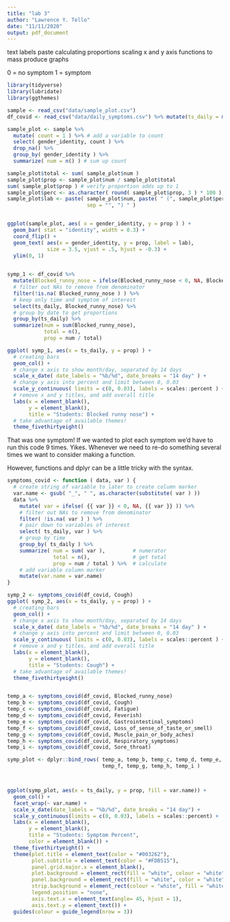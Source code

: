 ```yaml
---
title: "lab 3"
author: "Lawrence Y. Tello"
date: "11/11/2020"
output: pdf_document
---
```


text labels
paste
calculating proportions
scaling x and y axis
functions to mass produce graphs

0 = no symptom
1 = symptom

```r
library(tidyverse)
library(lubridate)
library(ggthemes)

sample <- read_csv("data/sample_plot.csv")
df_covid <- read_csv("data/daily_symptoms.csv") %>% mutate(ts_daily = mdy(ts_daily))
```

```r
sample_plot <- sample %>%
  mutate( count = 1 ) %>% # add a variable to count
  select( gender_identity, count ) %>%
  drop_na() %>%
  group_by( gender_identity ) %>%
  summarize( num = n() ) # sum up count

sample_plot$total <- sum( sample_plot$num )
sample_plot$prop <- sample_plot$num / sample_plot$total
sum( sample_plot$prop ) # verify proportion adds up to 1
sample_plot$perc <- as.character( round( sample_plot$prop, 3 ) * 100 )
sample_plot$lab <- paste( sample_plot$num, paste( " (", sample_plot$perc, "%", sep = ""), 
                          sep = "", ") " )


ggplot(sample_plot, aes( x = gender_identity, y = prop ) ) + 
  geom_bar( stat = "identity", width = 0.3) +
  coord_flip() +
  geom_text( aes(x = gender_identity, y = prop, label = lab),
             size = 3.5, vjust = .5, hjust = -0.3) + 
  ylim(0, 1)
  
```


```r
symp_1 <- df_covid %>%
  mutate(Blocked_runny_nose = ifelse(Blocked_runny_nose < 0, NA, Blocked_runny_nose)) %>%
  # filter out NAs to remove from denominator
  filter(!is.na( Blocked_runny_nose ) ) %>%
  # keep only time and symptom of interest
  select(ts_daily, Blocked_runny_nose) %>%
  # group by date to get proportions
  group_by(ts_daily) %>%
  summarize(num = sum(Blocked_runny_nose),
            total = n(),
            prop = num / total) 

ggplot( symp_1, aes(x = ts_daily, y = prop) ) +
  # creating bars
  geom_col() +
  # change x axis to show month/day, separated by 14 days
  scale_x_date( date_labels = "%b/%d", date_breaks = "14 day" ) +
  # change y axis into percent and limit between 0, 0.03
  scale_y_continuous( limits = c(0, 0.03), labels = scales::percent ) +
  # remove x and y titles, and add overall title
  labs(x = element_blank(),
       y = element_blank(),
       title = "Students: Blocked runny nose") +
  # take advantage of available themes!
  theme_fivethirtyeight()
```

That was one symptom! If we wanted to plot each symptom we'd have to run this code 9 times. Yikes. Whenever we need to re-do something several times we want to consider making a function.

However, functions and dplyr can be a little tricky with the syntax.

```r
symptoms_covid <- function ( data, var ) {
  # create string of variable to later to create column marker
  var.name <- gsub( "_", " ", as.character(substitute( var ) ))
  data %>%
    mutate( var = ifelse( {{ var }} < 0, NA, {{ var }} )) %>%
    # filter out NAs to remove from denominator
    filter( !is.na( var ) ) %>%
    # pair down to variables of interest
    select( ts_daily, var ) %>%
    # group by time
    group_by( ts_daily ) %>%
    summarize( num = sum( var ),         # numerator
               total = n(),              # get total
               prop = num / total ) %>%  # calculate
    # add variable column marker
    mutate(var.name = var.name)
}

symp_2 <- symptoms_covid(df_covid, Cough)
ggplot( symp_2, aes(x = ts_daily, y = prop) ) +
  # creating bars
  geom_col() +
  # change x axis to show month/day, separated by 14 days
  scale_x_date( date_labels = "%b/%d", date_breaks = "14 day" ) +
  # change y axis into percent and limit between 0, 0.03
  scale_y_continuous( limits = c(0, 0.03), labels = scales::percent ) +
  # remove x and y titles, and add overall title
  labs(x = element_blank(),
       y = element_blank(),
       title = "Students: Cough") +
  # take advantage of available themes!
  theme_fivethirtyeight()


temp_a <- symptoms_covid(df_covid, Blocked_runny_nose)
temp_b <- symptoms_covid(df_covid, Cough)
temp_c <- symptoms_covid(df_covid, Fatigue)
temp_d <- symptoms_covid(df_covid, Feverish)
temp_e <- symptoms_covid(df_covid, Gastrointestinal_symptoms)
temp_f <- symptoms_covid(df_covid, Loss_of_sense_of_taste_or_smell)
temp_g <- symptoms_covid(df_covid, Muscle_pain_or_body_aches)
temp_h <- symptoms_covid(df_covid, Respiratory_symptoms)
temp_i <- symptoms_covid(df_covid, Sore_throat)

symp_plot <- dplyr::bind_rows( temp_a, temp_b, temp_c, temp_d, temp_e,
                               temp_f, temp_g, temp_h, temp_i )



ggplot(symp_plot, aes(x = ts_daily, y = prop, fill = var.name)) +
  geom_col() +
  facet_wrap(~ var.name) +
  scale_x_date(date_labels = "%b/%d", date_breaks = "14 day") +
  scale_y_continuous(limits = c(0, 0.03), labels = scales::percent) +
  labs(x = element_blank(), 
       y = element_blank(), 
       title = "Students: Symptom Percent",
       color = element_blank()) +
  theme_fivethirtyeight() +
  theme(plot.title = element_text(color = "#003262"),
        plot.subtitle = element_text(color = "#FDB515"),
        panel.grid.major.x = element_blank(),
        plot.background = element_rect(fill = "white", colour = "white"),
        panel.background = element_rect(fill = "white", color = "white"),
        strip.background = element_rect(colour = "white", fill = "white"),
        legend.position = "none",
        axis.text.x = element_text(angle= 45, hjust = 1),
        axis.text.y = element_text()) +
  guides(colour = guide_legend(nrow = 3)) 
```

